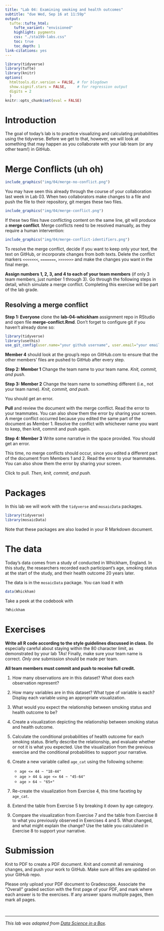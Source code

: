 ```yaml
---
title: "Lab 04: Examining smoking and health outcomes"
subtitle: "due Wed, Sep 16 at 11:59p"
output: 
  tufte::tufte_html:
    tufte_variant: "envisioned"
    highlight: pygments
    css: "./sta199-labs.css"
    toc: true
    toc_depth: 1
link-citations: yes
---
```


```r
library(tidyverse)
library(tufte)
library(knitr)
options(
  htmltools.dir.version = FALSE, # for blogdown
  show.signif.stars = FALSE,     # for regression output
  digits = 2
  )
knitr::opts_chunk$set(eval = FALSE)
```

# Introduction 

The goal of today's lab is to practice visualizing and calculating probabilities using the tidyverse. Before we get to that, however, we will look at something that may happen as you collaborate with your lab team (or any other team!) in GitHub.

# Merge Conflicts (uh oh)


```r
include_graphics("img/04/merge-no-conflict.png")
```

You may have seen this already through the course of your collaboration last 
week in Lab 03. When two collaborators make changes to a file and push the file 
to their repository, git merges these two files.

```r
include_graphics("img/04/merge-conflict.png")
```


If these two files have conflicting content on the same line, git will produce a
**merge conflict**. Merge conflicts need to be resolved manually, as they require a human 
intervention:

```r
include_graphics("img/04/merge-conflict-identifiers.png")
```

To resolve the merge conflict, decide if you want to keep only your text, the 
text on GitHub, or incorporate changes from both texts. Delete the conflict 
markers `<<<<<<<`, `=======`, `>>>>>>>` and make the changes you want in the 
final merge.

**Assign numbers 1, 2, 3, and 4 to each of your team members** (if only 3 team 
members, just number 1 through 3). Go through the following steps in detail, 
which simulate a merge conflict. Completing this exercise will be part of the 
lab grade.

## Resolving a merge conflict

**Step 1: Everyone** clone the **lab-04-whickham** assignment repo in RStudio and open file **merge-conflict.Rmd**. Don't forget to configure git if you haven't already done so:

```r
library(tidyverse) 
library(usethis)
use_git_config(user.name="your github username", user.email="your email")
```

**Member 4** should look at the group’s repo on GitHub.com to ensure that the other 
members’ files are pushed to GitHub after every step.

**Step 2: Member 1** Change the team name to your team name. *Knit, commit, and push*.

**Step 3: Member 2** Change the team name to something different (i.e., not your
team name). *Knit, commit, and push*. 

You should get an error.

**Pull** and review the document with the merge conflict. Read the error to your teammates. You can also show them the error by sharing your screen. A merge conflict occurred because you edited the same part of the 
document as Member 1. Resolve the conflict with whichever name you want to keep,
then knit, commit and push again.

**Step 4: Member 3** Write some narrative in the space provided. You should get an error.

This time, no merge conflicts should occur, since you edited a different part of
the document from Members 1 and 2. Read the error to your teammates. You can also show them the error by sharing your screen. 

Click to pull.  *Then, knit, commit, and push.*

# Packages

In this lab we will work with the `tidyverse` and `mosaicData` packages.

```r
library(tidyverse) 
library(mosaicData) 
```

Note that these packages are also loaded in your R Markdown document.

# The data

Today's data comes from a study of conducted in Whickham, England. In this study, the researchers recorded each participant's age, smoking status at the start of the study, and their health outcome 20 years later. 

The data is in the `mosaicData` package. You can load it with

```r
data(Whickham)
```

Take a peek at the codebook with

```r
?Whickham
```


# Exercises

**Write all R code according to the style guidelines discussed in class.** Be
especially careful about staying within the 80 character limit, as demonstrated 
by your lab TAs! Finally, make sure your team name is correct. *Only one* 
submission should be made per team.

**All team members must commit and push to receive full credit.**

1. How many observations are in this dataset? What does each observation 
   represent?

1. How many variables are in this dataset? What type of variable is each? 
   Display each variable using an appropriate visualization.
   
1. What would you expect the relationship between smoking status and health outcome to be?

1. Create a visualization depicting the relationship between smoking status and health outcome.

1. Calculate the conditional probabilities of health outcome for each smoking status. Briefly describe the relationship, and evaluate whether or not it is what you expected. Use the visualization from the previous exercise and the conditional probabilities to support your narrative.  

1. Create a new variable called `age_cat` using the following scheme:

    - `age <= 44 ~ "18-44"`
    - `age > 44 & age <= 64 ~ "45-64"`
    - `age > 64 ~ "65+"`

1. Re-create the visualization from Exercise 4, this time faceting by `age_cat`.


1. Extend the table from Exercise 5 by breaking it down by age category. 

1. Compare the visualization from Exercise 7 and the table from Exercise 8 to what you previously observed in Exercises 4 and 5. What changed, and what might explain the change? Use the table you calculated in Exercise 8 to support your narrative. 

# Submission

Knit to PDF to create a PDF document. Knit and commit all remaining changes, 
and push your work to GitHub. Make sure all files are updated on your GitHub 
repo.

Please only upload your PDF document to Gradescope. Associate the "Overall"
graded section with the first page of your PDF, and mark where each answer is 
to the exercises. If any answer spans multiple pages, then mark all pages.

<br> 

<hr> 


*This lab was adapted from [Data Science in a Box](https://datasciencebox.org).*


